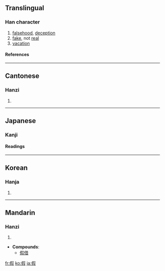 {{see|仮}}

==Translingual==
===Han character===
{{Han char|rn=9|rad=人|as=09|sn=11|four=2724<sub>7</sub>|canj=人口尸水 (ORSE)}}
# [[falsehood]], [[deception]]
# [[fake]], not [[real]]
# [[vacation]]
====References====
{{Han ref|kx=0110.030|dkj=00835|dj=0233.160|hdz=10196.020|uh=5047|ud=20551|bh=B0B2|bd=45234}}
----

==Cantonese==
===Hanzi===
{{yue-hanzi|jyut=|y=ga2, ga3}}
# {{defn|Cantonese}}
----
==Japanese==

===Kanji===
{{ja-kanji|grade=|rs=人09}}
====Readings====
{{ja-readings|on=[[か]] (ka), [[け]] (ke)|kun=[[かり]] (kari)}}
----
==Korean==
===Hanja===
{{ko-hanja|hangeul=[[가]], [[하]]|rv=ga, ha|mr=ka, ha}}
# {{defn|Korean}}
----
==Mandarin==
===Hanzi===
{{cmn-hanzi|pin=[[jiǎ]] ([[jia3]])|wg=chia<sup>3</sup>}}
# {{defn|Mandarin}}

* '''Compounds''':
**[[假借]]

[[fr:假]]
[[ko:假]]
[[ja:假]]
